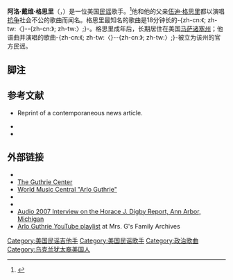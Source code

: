 {{noteTA
|1=zh-cn: 格思里; zh-tw: 蓋瑟瑞;
|2=zh-cn:马萨诸塞州; zh-tw:麻薩諸塞州;zh-hk:麻省;
}}
{{Infobox musical artist
| name                = 阿洛·格思里
| native_name         = Arlo Guthrie
| native_name_lang    = en
| image               = ArloGuthrieMinnesotaZooAmphitheatre2005.jpg
| background          = solo_singer
| birth_date          = {{Birth date and age|1947|07|10|mf=y}}
| birth_place         = 美国纽约[[康尼島|康尼岛]]
| origin              =
| death_date          =
| death_age           =
| instrument          = 吉他、口琴、钢琴
| genre               = [[民俗音樂|民谣]]、[[民谣摇滚|民谣摇滚]]、{{link-en|说唱蓝调|talking blues}}
| occupation          = 音乐家、作曲家、演员
| birth_name          = 阿洛·戴维·格思里<br />{{lang|en|Arlo Davy Guthrie}}
| years_active        = 1967年至今
| label               = [[華納兄弟唱片公司|华纳兄弟唱片]]<br />Rising Son Records<br />{{link-en|娱乐一线音乐|E1 Music|科赫唱片}}
| associated_acts     = 谢南多厄（{{lang|en|Shenandoah}}）<br />[[皮特·西格|皮特·西格]]<br />[[伍迪·蓋瑟瑞|伍迪·格思里]]
| website             = {{URL|http://www.arlo.net/}}
| notable_instruments =
}}

'''阿洛·戴维·格思里'''（{{lang-en|Arlo Davy Guthrie}}，{{bd|1947年|7月10日}}）是一位美国[[民俗音樂|民谣]]歌手。<ref name="The Great Rock Discography">{{cite book | first = Martin C. | last = Strong | year = 2000 | title =  The Great Rock Discography| url = https://archive.org/details/greatrockdiscogr0000stro | edition= 5th | publisher = Mojo Books | location = Edinburgh | pages = [https://archive.org/details/greatrockdiscogr0000stro/page/410 410]–411 | isbn = 1-84195-017-3}}</ref>他和他的父亲[[伍迪·蓋瑟瑞|伍迪·格思里]]都以演唱[[抗争歌曲|抗争]]社会不公的歌曲而闻名。格思里最知名的歌曲是18分钟长的{{link-en|说唱蓝调|talking blues}}-{zh-cn:《; zh-tw:〈}-{{link-en|爱丽丝的餐馆|Alice's Restaurant}}-{zh-cn:》; zh-tw:〉;}-。格思里成年后，长期居住在美国[[麻薩諸塞州|马萨诸塞州]]；他谱曲并演唱的歌曲-{zh-cn:《; zh-tw:〈}-{{link-en|马萨诸塞州 (阿洛·格思里歌曲)|Massachusetts (Arlo Guthrie song)|马萨诸塞州}}-{zh-cn:》; zh-tw:〉;}-被立为该州的官方民谣。

== 脚注 ==
{{reflist|2}}

== 参考文献 ==
* {{cite book |chapter=Youths Ordered to Clean Up Rubbish Mess |last=Guthrie |first=Arlo |title=This is the Arlo Guthrie Songbook |publisher=Amsco Music Pub. Co |year=1969 |page=39}} Reprint of a contemporaneous news article.
* {{cite book |last=Lee |first=Laura |title=Arlo, Alice & Anglicans: The Lives of a New England Church |publisher=Countryman Press |year=2000 |isbn=978-1581570106}}
* {{cite web |last=Lee |first=Laura |url=http://www.massmoments.org/moment.cfm?mid=342 |publisher=Massachusetts Foundation for the Humanities |work=Mass Moment |title=Arlo Guthrie Convicted of Littering: November 28, 1965 |year=2000 |accessdate=2014-10-24 |archive-date=2016-06-24 |archive-url=https://web.archive.org/web/20160624015904/http://massmoments.org/moment.cfm?mid=342 |dead-url=no }}

== 外部链接 ==
* {{official website|http://www.arlo.net/}}
* [http://www.guthriecenter.org/ The Guthrie Center] {{Wayback|url=http://www.guthriecenter.org/ |date=20210514004426 }}
* [https://web.archive.org/web/20151208125356/http://worldmusiccentral.org/artists/artist_page.php?id=885 World Music Central "Arlo Guthrie"]
* {{IMDb name|349241}}
* {{worldcat id|lccn-n86-25306}}
* [https://web.archive.org/web/20121107183419/http://www.lexingtonfilm.com/arloguthrie.htm Audio 2007 Interview on the Horace J. Digby Report, Ann Arbor, Michigan]
* [http://www.youtube.com/playlist?list=PLE40B3EFBA6DF4C7D&feature=plcp Arlo Guthrie YouTube playlist] {{Wayback|url=http://www.youtube.com/playlist?list=PLE40B3EFBA6DF4C7D&feature=plcp |date=20160617154814 }} at Mrs. G's Family Archives
{{胡士托音樂節}}
{{Authority control}}

{{DEFAULTSORT:Guthrie, Arlo}}
[[Category:美国民谣吉他手|Category:美国民谣吉他手]]
[[Category:美国民谣歌手|Category:美国民谣歌手]]
[[Category:政治歌曲|Category:政治歌曲]]
[[Category:乌克兰犹太裔美国人|Category:乌克兰犹太裔美国人]]